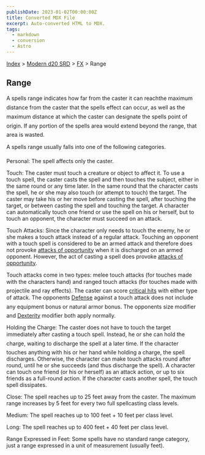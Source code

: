 ```yaml
---
publishDate: 2023-01-02T00:00:00Z
title: Converted MDX File
excerpt: Auto-converted HTML to MDX.
tags:
  - markdown
  - conversion
  - Astro
---
```






[Index](-index) > [Modern d20 SRD](modern-d20-srd-index) > [FX](modern-d20-srd-fx-index) > Range




## Range


A spells range indicates how far from the caster it can reachthe maximum distance from the caster that the spells effect can occur, as well as the maximum distance at which the caster can designate the spells point of origin. If any portion of the spells area would extend beyond the range, that area is wasted.



A spells range usually falls into one of the following categories.



Personal: The spell affects only the caster.



Touch: The caster must touch a creature or object to affect it. To use a touch spell, the caster casts the spell and then touches the subject, either in the same round or any time later. In the same round that the character casts the spell, he or she may also touch (or attempt to touch) the target. The caster may take his or her move before casting the spell, after touching the target, or between casting the spell and touching the target. A character can automatically touch one friend or use the spell on his or herself, but to touch an opponent, the character must succeed on an attack.



Touch Attacks: Since the character only needs to touch the enemy, he or she makes a touch attack instead of a regular attack. Touching an opponent with a touch spell is considered to be an armed attack and therefore does not provoke [attacks
of opportunity](modern-d20-srd-combat-attacks-of-opportunity) when it is discharged on an armed opponent. However, the act of casting a spell does provoke [attacks
of opportunity](modern-d20-srd-combat-attacks-of-opportunity).



Touch attacks come in two types: melee touch attacks (for touches made with the characters hand) and ranged touch attacks (for touches made with projectile and ray effects). The caster can score [critical
hits](modern-d20-srd-combat-critical-hits) with either type of attack. The opponents [Defense](modern-d20-srd-combat-defense) against a touch attack does not include any equipment bonus or natural armor bonus. The opponents size modifier and [Dexterity](modern-d20-srd-basics-ability-scores) modifier both apply normally.




Holding the Charge: The caster does not have to touch the target immediately after casting a touch spell. Instead, he or she can hold the charge, waiting to discharge the spell at a later time. If the character touches anything with his or her hand while holding a charge, the spell discharges. Otherwise, the character can make touch attacks round after round, until he or she succeeds (and thus discharge the spell). A character can touch one friend (or his or herself) as an attack action, or up to six friends as a full-round action. If the character casts another spell, the touch spell dissipates.



Close: The spell reaches up to 25 feet away from the caster. The maximum range increases by 5 feet for every two full spellcasting class levels.



Medium: The spell reaches up to 100 feet + 10 feet per class level.


Long: The spell reaches up to 400 feet + 40 feet per class level.


Range Expressed in Feet: Some spells have no standard range category, just a range expressed in a unit of measurement (usually feet).




